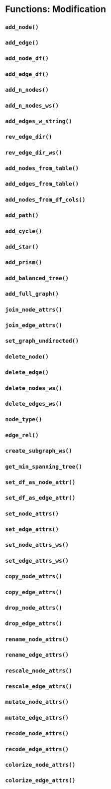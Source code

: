 # Functions: Modification {#fcns_modification}



## `add_node()`


## `add_edge()`


## `add_node_df()`


## `add_edge_df()`


## `add_n_nodes()`


## `add_n_nodes_ws()`


## `add_edges_w_string()`


## `rev_edge_dir()`


## `rev_edge_dir_ws()`


## `add_nodes_from_table()`


## `add_edges_from_table()`


## `add_nodes_from_df_cols()`


## `add_path()`


## `add_cycle()`


## `add_star()`


## `add_prism()`


## `add_balanced_tree()`


## `add_full_graph()`


## `join_node_attrs()`


## `join_edge_attrs()`


## `set_graph_undirected()`


## `delete_node()`


## `delete_edge()`


## `delete_nodes_ws()`


## `delete_edges_ws()`


## `node_type()`


## `edge_rel()`


## `create_subgraph_ws()`


## `get_min_spanning_tree()`


## `set_df_as_node_attr()`


## `set_df_as_edge_attr()`


## `set_node_attrs()`


## `set_edge_attrs()`


## `set_node_attrs_ws()`


## `set_edge_attrs_ws()`


## `copy_node_attrs()`


## `copy_edge_attrs()`


## `drop_node_attrs()`


## `drop_edge_attrs()`


## `rename_node_attrs()`


## `rename_edge_attrs()`


## `rescale_node_attrs()`


## `rescale_edge_attrs()`


## `mutate_node_attrs()`


## `mutate_edge_attrs()`


## `recode_node_attrs()`


## `recode_edge_attrs()`


## `colorize_node_attrs()`


## `colorize_edge_attrs()`

